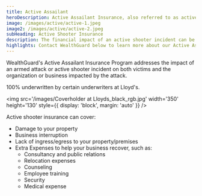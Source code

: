 ```yaml
---
title: Active Assailant
heroDescription: Active Assailant Insurance, also referred to as active shooter insurance, protects an entity in the event of a premeditated, malicious physical attack via a hand-held weapon.
image: /images/active/active-1.jpeg
image2: /images/active/active-2.jpeg
subHeading: Active Shooter Insurance
description: The financial impact of an active shooter incident can be devastating to a business. Active shooter insurance coverage will help keep your organization or business operating during the incident recovery process.
highlights: Contact WealthGuard below to learn more about our Active Assailant Insurance program and to discuss active shooter insurance coverage options for your business.
---
```


WealthGuard's Active Assailant Insurance Program addresses the impact of an armed attack or active shooter incident on both victims and the organization or business impacted by the attack.

100% underwritten by certain underwriters at Lloyd's.

<img
  src='/images/Coverholder at Lloyds_black_rgb.jpg'
  width='350'
  height='130'
  style={{ display: 'block', margin: 'auto' }}
/>

Active shooter insurance can cover:

- Damage to your property
- Business interruption
- Lack of ingress/egress to your property/premises
- Extra Expenses to help your business recover, such as:
  - Consultancy and public relations
  - Relocation expenses
  - Counseling
  - Employee training
  - Security
  - Medical expense
